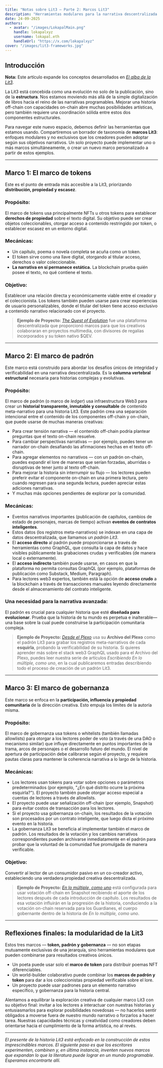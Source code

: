 ```yaml
---
title: "Notas sobre Lit3 — Parte 2: Marcos Lit3"
description: "Herramientas modulares para la narrativa descentralizada."
date: 24-09-2025
authors:
  - avatar: "/images/LokapalMain.png"
    handle: lokapalxyz
    username: lokapal.eth
    handleUrl: "https://x.com/lokapalxyz"
cover: "/images/lit3-frameworks.jpg"
---
```


## Introducción

**Nota:** Este artículo expande los conceptos desarrollados en [*El alba de la Lit3*](https://www.lokapal.xyz/es/thoughtchain/the-dawn-of-lit3).

La Lit3 está concebida como una evolución no solo de la publicación, sino de la **estructura**. Nos estamos moviendo más allá de la simple digitalización de libros hacia el reino de las narrativas programables. Mejorar una historia off-chain con capacidades on-chain abre muchas posibilidades artísticas, pero también requiere una coordinación sólida entre estos dos componentes estructurales.

Para navegar este nuevo espacio, debemos definir las herramientas que estamos usando. Compartiremos un borrador de taxonomía de **marcos Lit3**: enfoques modulares y no exclusivos que los creadores pueden adoptar según sus objetivos narrativos. Un solo proyecto puede implementar uno o más marcos simultáneamente, o crear un nuevo marco personalizado a partir de estos ejemplos.

---

## Marco 1: El marco de tokens

Este es el punto de entrada más accesible a la Lit3, priorizando **distribución, propiedad y escasez**.

### Propósito:
El marco de tokens usa principalmente NFTs u otros tokens para establecer **derechos de propiedad** sobre el texto digital. Su objetivo puede ser crear objetos coleccionables, otorgar acceso a contenido restringido por token, o establecer escasez en un entorno digital.

### Mecánicas:
* Un capítulo, poema o novela completa se acuña como un token.
* El token sirve como una llave digital, otorgando al titular acceso, derechos o valor coleccionable.
* **La narrativa en sí permanece estática.** La blockchain prueba quién posee el texto, no qué contiene el texto.

### Objetivo:
Establecer una relación directa y económicamente viable entre el creador y el coleccionista. Los tokens también pueden usarse para crear experiencias de usuario personalizables, donde el titular del token tiene acceso exclusivo a contenido narrativo relacionado con el proyecto.

> **Ejemplo de Proyecto:** [*The Quest of Evolution*](https://www.thequestofevolution.com/) fue una plataforma descentralizada que proporcionó marcos para que los creativos colaboraran en proyectos multimedia, con divisores de regalías incorporados y su token nativo $QEV.

---

## Marco 2: El marco de padrón

Este marco está construido para abordar los desafíos únicos de integridad y verificabilidad en una narrativa descentralizada. Es la **columna vertebral estructural** necesaria para historias complejas y evolutivas.

### Propósito:
El marco de padrón (o marco de *ledger*) usa infraestructura Web3 para crear un **historial transparente, inmutable y consultable** de contenido meta-narrativo para una historia Lit3. Este padrón crea una separación intencional entre el contenido de los componentes off-chain y on-chain, que puede usarse de muchas maneras creativas:
- Para crear tensión narrativa — el contenido off-chain podría plantear preguntas que el texto on-chain resuelve.
- Para cambiar perspectivas narrativas — por ejemplo, puedes tener un narrador on-chain desafiando las afirmaciones hechas en el texto off-chain.
- Para agregar elementos no narrativos — con un padrón on-chain, puedes expandir el lore de maneras que serían forzadas, aburridas o disruptivas de tener junto al texto off-chain.
- Para mejorar la historia sin interrumpir su flujo — los lectores pueden preferir evitar el componente on-chain en una primera lectura, pero cuando regresen para una segunda lectura, pueden apreciar estas adiciones narrativas.
- Y muchas más opciones pendientes de explorar por la comunidad.

### Mecánicas:
* Eventos narrativos importantes (publicación de capítulos, cambios de estado de personajes, marcas de tiempo) activan **eventos de contratos inteligentes**.
* Estos datos (los registros meta-narrativos) se indexan en una capa de datos descentralizada, que llamamos un *padrón Lit3*.
* El **acceso directo** al padrón puede proporcionarse a través de herramientas como GraphQL, que consulta la capa de datos y hace visibles públicamente las grabaciones crudas y verificables (de manera local o externamente).
* El **acceso indirecto** también puede usarse, en casos en que la plataforma no permita consultas GraphQL (por ejemplo, plataformas de publicación como Substack, Medium, Paragraph).
* Para lectores web3 expertos, también está la opción de **acceso crudo** a la blockchain a través de transacciones manuales leyendo directamente desde el almacenamiento del contrato inteligente.

### Una necesidad para la narrativa avanzada:
El padrón es crucial para cualquier historia que esté **diseñada para evolucionar**. Prueba que la historia de tu mundo es perpetua e inalterable—una base sobre la cual puede construirse la participación comunitaria compleja.

> **Ejemplo de Proyecto:** [*Desde el Plexo*](https://www.lokapal.xyz/es/fmao/welcome/from-the-plexus) usa su **Archivo del Plexo** como el padrón Lit3 para grabar los registros meta-narrativos de cada **esquirla**, probando la verificabilidad de su historia. Si quieres aprender más sobre el stack web3 GraphQL usado para el Archivo del Plexo, puedes leer nuestra serie de artículos *Escribiendo En lo múltiple, como uno*, en la cual publicaremos entradas describiendo todo el proceso de creación de un padrón Lit3.

---

## Marco 3: El marco de gobernanza

Este marco se enfoca en la **participación, influencia y propiedad comunitaria** de la dirección creativa. Esto empuja los límites de la autoría misma.

### Propósito:
El marco de gobernanza usa tokens o whitelists (también llamadas allowlists) para otorgar a los lectores poder de voto (a través de una DAO o mecanismo similar) que influye directamente en puntos importantes de la trama, arcos de personajes o el desarrollo futuro del mundo. El nivel de apertura de participación debe calibrarse según el proyecto, y requiere pautas claras para mantener la coherencia narrativa a lo largo de la historia.

### Mecánicas:
* Los lectores usan tokens para votar sobre opciones o parámetros predeterminados (por ejemplo, "¿En qué distrito ocurre la próxima esquirla?"). El proyecto también puede otorgar acceso especial a cuentas de lectores a través de allowlists.
* El proyecto puede usar señalización off-chain (por ejemplo, Snapshot) para evitar costos de transacción para los lectores.
* Si el proyecto usa gobernanza on-chain, los resultados de la votación son procesados por un contrato inteligente, que luego dicta el próximo evento en la historia.
* La gobernanza Lit3 se beneficia al implementar también el marco de padrón. Los resultados de la votación y los cambios narrativos correspondientes pueden archivarse inmediatamente en el padrón para probar que la voluntad de la comunidad fue promulgada de manera verificable.

### Objetivo:
Convertir al lector de un consumidor pasivo en un co-creador activo, estableciendo una verdadera propiedad creativa descentralizada.

> **Ejemplo de Proyecto:** [*En lo múltiple, como uno*](https://www.lokapal.xyz/es/fmao/welcome/introduction) está configurada para usar votación off-chain en Snapshot recibiendo el aporte de los lectores después de cada introducción de capítulo. Los resultados de esa votación influirán en la progresión de la historia, conduciendo a la votación on-chain reservada para los Guardianes, el cuerpo gobernante dentro de la historia de *En lo múltiple, como uno*.

---

## Reflexiones finales: la modularidad de la Lit3

Estos tres marcos — **token, padrón y gobernanza** — no son etapas mutuamente exclusivas de una jerarquía, sino herramientas modulares que pueden combinarse para resultados creativos únicos.

* Un poeta puede usar solo el **marco de token** para distribuir poemas NFT diferenciables.
* Un world-builder colaborativo puede combinar los **marcos de padrón y token** para dar a los coleccionistas propiedad verificable sobre el lore.
* Un proyecto puede usar padrones para un elemento narrativo específico, y gobernanza para la historia central.

Alentamos a equilibrar la exploración creativa de cualquier marco Lit3 con su objetivo final: invitar a los lectores a interactuar con nuestras historias y entusiasmarlos para explorar posibilidades novedosas — no hacerlos sentir obligados a moverse fuera de nuestro mundo narrativo o forzarlos a hacer tarea. Nuestras capacidades técnicas y creatividad como creadores deben orientarse hacia el cumplimiento de la forma artística, no al revés.

---

*El presente de la historia Lit3 está enfocado en la construcción de estos imprescindibles marcos. El siguiente paso es que los escritores experimenten, combinen y, en última instancia, inventen nuevos marcos que expandan lo que la literatura puede lograr en un mundo programable. Esperamos encontrarte allí.*